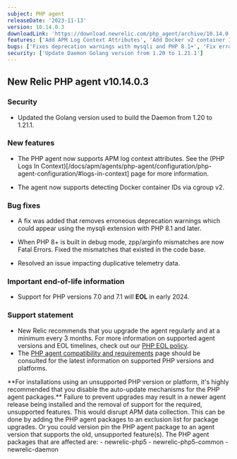```yaml
---
subject: PHP agent
releaseDate: '2023-11-13'
version: 10.14.0.3
downloadLink: 'https://download.newrelic.com/php_agent/archive/10.14.0.3'
features: ['Add APM Log Context Attributes', 'Add Docker v2 container ID support']
bugs: ['Fixes deprecation warnings with mysqli and PHP 8.1+', 'Fix errors for PHP 8+ in debug mode', 'Resolved an issue impacting duplicative telemetry data']
security: ['Update Daemon Golang version from 1.20 to 1.21.1']
---
```


## New Relic PHP agent v10.14.0.3

### Security

* Updated the Golang version used to build the Daemon from 1.20 to 1.21.1.

### New features

* The PHP agent now supports APM log context attributes.  See the (PHP Logs In Context)[/docs/apm/agents/php-agent/configuration/php-agent-configuration/#logs-in-context] page for more information.

* The agent now supports detecting Docker container IDs via cgroup v2.

### Bug fixes

* A fix was added that removes erroneous deprecation warnings which could appear using the mysqli extension with PHP 8.1 and later.

* When PHP 8+ is built in debug mode, zpp/arginfo mismatches are now Fatal Errors. Fixed the mismatches that existed in the code base.

* Resolved an issue impacting duplicative telemetry data.

### Important end-of-life information

* Support for PHP versions 7.0 and 7.1 will **EOL** in early 2024.

### Support statement

* New Relic recommends that you upgrade the agent regularly and at a minimum every 3 months. For more information on supported agent versions and EOL timelines, check out our [PHP EOL policy](https://docs.newrelic.com/docs/apm/agents/php-agent/getting-started/php-agent-eol-policy/).
* The [PHP agent compatibility and requirements](https://docs.newrelic.com/docs/apm/agents/php-agent/getting-started/php-agent-compatibility-requirements/) page should be consulted for the latest information on supported PHP versions and platforms.

<Callout variant="important">
**For installations using an unsupported PHP version or platform, it's highly recommended that you disable the auto-update mechanisms for the PHP agent packages.** Failure to prevent upgrades may result in a newer agent release being installed and the removal of support for the required, unsupported features. This would disrupt APM data collection. This can be done by adding the PHP agent packages to an exclusion list for package upgrades. Or you could version pin the PHP agent package to an agent version that supports the old, unsupported feature(s). 
The PHP agent packages that are affected are:
   - newrelic-php5
   - newrelic-php5-common
   - newrelic-daemon
</Callout>
